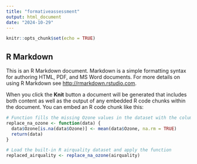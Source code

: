 ```yaml
---
title: "formativeassessment"
output: html_document
date: "2024-10-29"
---
```


```r
knitr::opts_chunk$set(echo = TRUE)
```

## R Markdown

This is an R Markdown document. Markdown is a simple formatting syntax for authoring HTML, PDF, and MS Word documents. For more details on using R Markdown see <http://rmarkdown.rstudio.com>.

When you click the **Knit** button a document will be generated that includes both content as well as the output of any embedded R code chunks within the document. You can embed an R code chunk like this:

```r
# Function fills the missing Ozone values in the dataset with the column's mean
replace_na_ozone <- function(data) {
  data$Ozone[is.na(data$Ozone)] <- mean(data$Ozone, na.rm = TRUE)
  return(data)
}

# Load the built-in R airquality dataset and apply the function
replaced_airquality <- replace_na_ozone(airquality)

```
